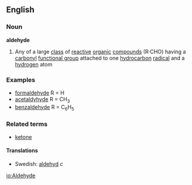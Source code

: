 ==English==
===Noun===
{{wikipedia}}
'''aldehyde'''
#{{chemistry}} Any of a large [[class]] of [[reactive]] [[organic]] [[compound]]s (R·CHO) having a [[carbonyl]] [[functional group]] attached to one [[hydrocarbon]] [[radical]] and a [[hydrogen]] atom
===Examples===
*[[formaldehyde]] R = H
*[[acetaldyhyde]] R = CH<sub>3</sub>
*[[benzaldehyde]] R = C<sub>6</sub>H<sub>5</sub>
===Related terms===
*[[ketone]]
====Translations====
*Swedish: [[aldehyd]] ''c''

[[io:Aldehyde]]